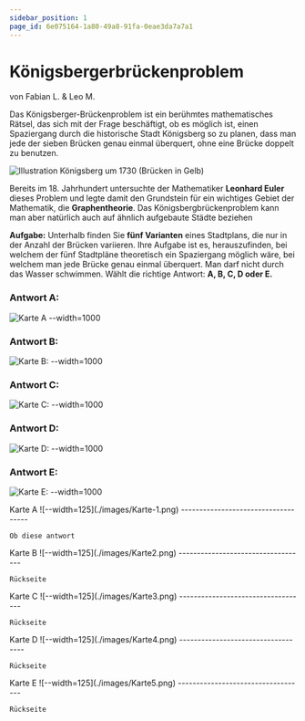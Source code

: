 ```yaml
---
sidebar_position: 1
page_id: 6e075164-1a80-49a8-91fa-0eae3da7a7a1
---
```



# Königsbergerbrückenproblem

von Fabian L. & Leo M.

Das Königsberger-Brückenproblem ist ein berühmtes mathematisches Rätsel, das sich mit der Frage beschäftigt, ob es möglich ist, einen Spaziergang durch die historische Stadt Königsberg so zu planen, dass man jede der sieben Brücken genau einmal überquert, ohne eine Brücke doppelt zu benutzen.

![Illustration Königsberg um 1730 (Brücken in Gelb)](./images/Konigsberg_bridges.png)

Bereits im 18. Jahrhundert untersuchte der Mathematiker **Leonhard Euler** dieses Problem und legte damit den Grundstein für ein wichtiges Gebiet der Mathematik, die **Graphentheorie**. Das Königsbergbrückenproblem kann man aber natürlich auch auf ähnlich aufgebaute Städte beziehen

**Aufgabe:** Unterhalb finden Sie **fünf Varianten** eines Stadtplans, die nur in der Anzahl der Brücken variieren. Ihre Aufgabe ist es, herauszufinden, bei welchem der fünf Stadtpläne theoretisch ein Spaziergang möglich wäre, bei welchem man jede Brücke genau einmal überquert. Man darf nicht durch das Wasser schwimmen. Wählt die richtige Antwort: **A, B, C, D oder E.**

### Antwort A:

![Karte A --width=1000](./images/Karte-1.png)

### Antwort B:

![Karte B: --width=1000](./images/Karte2.png)

### Antwort C:

![Karte C: --width=1000](./images/Karte3.png)

### Antwort D:

![Karte D: --width=1000](./images/Karte4.png)

### Antwort E:

![Karte E: --width=1000](./images/Karte5.png)

<AdventureOptions>
  <AdventureOption label="A" nextGuessIn={60}>
    Karte A
    ![--width=125](./images/Karte-1.png)
    ------------------------------------

    Ob diese antwort
  </AdventureOption>

  <AdventureOption label="B" nextGuessIn={60}>
    Karte B
    ![--width=125](./images/Karte2.png)
    -----------------------------------

    Rückseite
  </AdventureOption>

  <AdventureOption label="C" nextGuessIn={60}>
    Karte C
    ![--width=125](./images/Karte3.png)
    -----------------------------------

    Rückseite
  </AdventureOption>

  <AdventureOption label="D" nextGuessIn={60}>
    Karte D
    ![--width=125](./images/Karte4.png)
    -----------------------------------

    Rückseite
  </AdventureOption>

  <AdventureOption label="E" nextGuessIn={60}>
    Karte E
    ![--width=125](./images/Karte5.png)
    -----------------------------------

    Rückseite
  </AdventureOption>
</AdventureOptions>